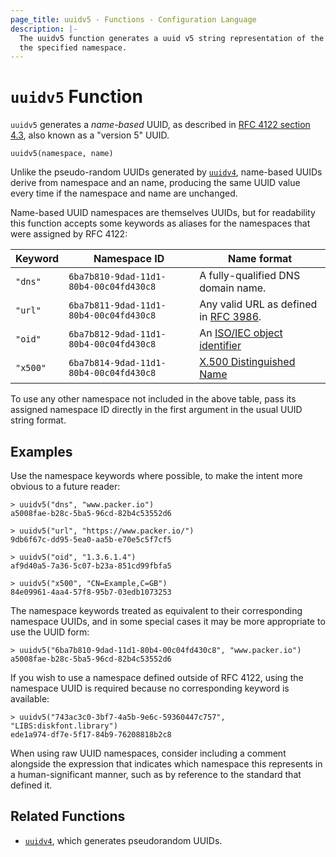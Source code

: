 ```yaml
---
page_title: uuidv5 - Functions - Configuration Language
description: |-
  The uuidv5 function generates a uuid v5 string representation of the value in
  the specified namespace.
---
```


# `uuidv5` Function

`uuidv5` generates a _name-based_ UUID, as described in [RFC 4122 section
4.3](https://tools.ietf.org/html/rfc4122#section-4.3), also known as a "version
5" UUID.

```hcl
uuidv5(namespace, name)
```

Unlike the pseudo-random UUIDs generated by [`uuidv4`](/docs/templates/hcl_templates/functions/uuid/uuidv4),
name-based UUIDs derive from namespace and an name, producing the same UUID
value every time if the namespace and name are unchanged.

Name-based UUID namespaces are themselves UUIDs, but for readability this
function accepts some keywords as aliases for the namespaces that were assigned
by RFC 4122:

| Keyword  | Namespace ID                           | Name format                                                                  |
| -------- | -------------------------------------- | ---------------------------------------------------------------------------- |
| `"dns"`  | `6ba7b810-9dad-11d1-80b4-00c04fd430c8` | A fully-qualified DNS domain name.                                           |
| `"url"`  | `6ba7b811-9dad-11d1-80b4-00c04fd430c8` | Any valid URL as defined in [RFC 3986](https://tools.ietf.org/html/rfc3986). |
| `"oid"`  | `6ba7b812-9dad-11d1-80b4-00c04fd430c8` | An [ISO/IEC object identifier](https://oidref.com/)                          |
| `"x500"` | `6ba7b814-9dad-11d1-80b4-00c04fd430c8` | [X.500 Distinguished Name](https://tools.ietf.org/html/rfc1779)              |

To use any other namespace not included in the above table, pass its assigned
namespace ID directly in the first argument in the usual UUID string format.

## Examples

Use the namespace keywords where possible, to make the intent more obvious to
a future reader:

```shell-session
> uuidv5("dns", "www.packer.io")
a5008fae-b28c-5ba5-96cd-82b4c53552d6

> uuidv5("url", "https://www.packer.io/")
9db6f67c-dd95-5ea0-aa5b-e70e5c5f7cf5

> uuidv5("oid", "1.3.6.1.4")
af9d40a5-7a36-5c07-b23a-851cd99fbfa5

> uuidv5("x500", "CN=Example,C=GB")
84e09961-4aa4-57f8-95b7-03edb1073253
```

The namespace keywords treated as equivalent to their corresponding namespace
UUIDs, and in some special cases it may be more appropriate to use the
UUID form:

```shell-session
> uuidv5("6ba7b810-9dad-11d1-80b4-00c04fd430c8", "www.packer.io")
a5008fae-b28c-5ba5-96cd-82b4c53552d6
```

If you wish to use a namespace defined outside of RFC 4122, using the namespace
UUID is required because no corresponding keyword is available:

```shell-session
> uuidv5("743ac3c0-3bf7-4a5b-9e6c-59360447c757", "LIBS:diskfont.library")
ede1a974-df7e-5f17-84b9-76208818b2c8
```

When using raw UUID namespaces, consider including a comment alongside the
expression that indicates which namespace this represents in a
human-significant manner, such as by reference to the standard that defined it.

## Related Functions

- [`uuidv4`](/docs/templates/hcl_templates/functions/uuid/uuidv4), which generates pseudorandom UUIDs.
